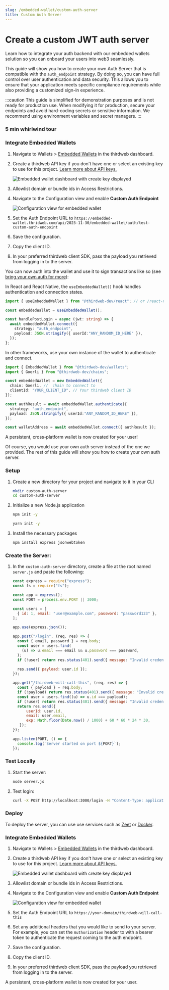 ```yaml
---
slug: /embedded-wallet/custom-auth-server
title: Custom Auth Server
---
```



# Create a custom JWT auth server

Learn how to integrate your auth backend with our embedded wallets solution so you can onboard your users into web3 seamlessly. 

This guide will show you how to create your own Auth Server that is compatible with the `auth_endpoint` strategy. By doing so, you can have full control over user authentication and data security. This allows you to ensure that your application meets specific compliance requirements while also providing a customized sign-in experience.

:::caution
This guide is simplified for demonstration purposes and is not ready for production use. When modifying it for production, secure your endpoints and avoid hard-coding secrets or sensitive information. We recommend using environment variables and secret managers.
:::

### 5 min whirlwind tour

### **Integrate Embedded Wallets**

1. Navigate to Wallets > [Embedded Wallets](https://thirdweb.com/dashboard/wallets/embedded) in the thirdweb dashboard.
2. Create a thirdweb API key if you don't have one or select an existing key to use for this project. [Learn more about API keys.](https://portal.thirdweb.com/api-keys)

   ![Embedded wallet dashboard with create key displayed](../assets/ew-create-key.png)

3. Allowlist domain or bundle ids in Access Restrictions.
4. Navigate to the Configuration view and enable **Custom Auth Endpoint**

   ![Configuration view for embedded wallet](../assets/ew-configuration.png)

5. Set the Auth Endpoint URL to `https://embedded-wallet.thridweb.com/api/2023-11-30/embedded-wallet/auth/test-custom-auth-endpoint`
6. Save the configuration.
7. Copy the client ID.
8. In your preferred thirdweb client SDK, pass the payload you retrieved from logging in to the server.

You can now auth into the wallet and use it to sign transactions like so (see [bring your own auth for more](/embedded-wallet/custom-auth)):

<Tabs>
<TabItem value="react" label="React & React Native">

In React and React Native, the `useEmbeddedWallet()` hook handles authentication and connection states.

```typescript
import { useEmbeddedWallet } from "@thirdweb-dev/react"; // or /react-native

const embeddedWallet = useEmbeddedWallet();

const handlePostLogin = async (jwt: string) => {
  await embeddedWallet.connect({
    strategy: "auth_endpoint",
    payload: JSON.stringify({ userId:"ANY_RANDOM_ID_HERE" }),
  });
};
```

</TabItem>
<TabItem value="typescript" label="Other Typescript Frameworks">

In other frameworks, use your own instance of the wallet to authenticate and connect.

```typescript
import { EmbeddedWallet } from "@thirdweb-dev/wallets";
import { Goerli } from "@thirdweb-dev/chains";

const embeddedWallet = new EmbeddedWallet({
  chain: Goerli, //  chain to connect to
  clientId: "YOUR_CLIENT_ID", // Your thirdweb client ID
});

const authResult = await embeddedWallet.authenticate({
  strategy: "auth_endpoint",
  payload: JSON.stringify({ userId:"ANY_RANDOM_ID_HERE" }),
});

const walletAddress = await embeddedWallet.connect({ authResult });
```

</TabItem>
</Tabs>

A persistent, cross-platform wallet is now created for your user!

Of course, you would use your own auth server instead of the one we provided. The rest of this guide will show you how to create your own auth server.

### Setup

1. Create a new directory for your project and navigate to it in your CLI

   ```bash
   mkdir custom-auth-server
   cd custom-auth-server
   ```

2. Initialize a new Node.js application

   ```bash
   npm init -y

   yarn init -y
   ```

3. Install the necessary packages

   ```bash
   npm install express jsonwebtoken
   ```

### **Create the Server:**

1. In the `custom-auth-server` directory, create a file at the root named `server.js` and paste the following:

   ```jsx
   const express = require("express");
   const fs = require("fs");

   const app = express();
   const PORT = process.env.PORT || 3000;

   const users = [
     { id: 1, email: "user@example.com", password: "password123" },
   ];

   app.use(express.json());

   app.post("/login", (req, res) => {
     const { email, password } = req.body;
     const user = users.find(
       (u) => u.email === email && u.password === password,
     );
     if (!user) return res.status(401).send({ message: "Invalid credentials" });

     res.send({ payload: user.id });
   });

   app.get("/thirdweb-will-call-this", (req, res) => {
     const { payload } = req.body;
     if (!payload) return res.status(401).send({ message: "Invalid credentials" });
     const user = users.find((u) => u.id === payload);
     if (!user) return res.status(401).send({ message: "Invalid credentials" });
     return res.send({
         userId: user.id,
         email: user.email,
         exp: Math.floor(Date.now() / 1000) + 60 * 60 * 24 * 30,
      });
   });

   app.listen(PORT, () => {
     console.log(`Server started on port ${PORT}`);
   });
   ```

### **Test Locally**

1. Start the server:

   ```bash
   node server.js
   ```

2. Test login:

   ```bash
   curl -X POST http://localhost:3000/login -H "Content-Type: application/json" -d '{"email": "user@example.com", "password": "password123"}'
   ```

### **Deploy**

To deploy the server, you can use use services such as [Zeet](https://zeet.co/) or [Docker](https://www.docker.com/).

### **Integrate Embedded Wallets**

1. Navigate to Wallets > [Embedded Wallets](https://thirdweb.com/dashboard/wallets/embedded) in the thirdweb dashboard.
2. Create a thirdweb API key if you don't have one or select an existing key to use for this project. [Learn more about API keys.](https://portal.thirdweb.com/api-keys)

   ![Embedded wallet dashboard with create key displayed](../assets/ew-create-key.png)

3. Allowlist domain or bundle ids in Access Restrictions.
4. Navigate to the Configuration view and enable **Custom Auth Endpoint**

   ![Configuration view for embedded wallet](../assets/ew-configuration.png)

5. Set the Auth Endpoint URL to `https://your-domain/thirdweb-will-call-this`
6. Set any additional headers that you would like to send to your server. For example, you can set the `Authorization` header to with a bearer token to authenticate the request coming to the auth endpoint.
7. Save the configuration.
8. Copy the client ID.
9. In your preferred thirdweb client SDK, pass the payload you retrieved from logging in to the server.

A persistent, cross-platform wallet is now created for your user.
